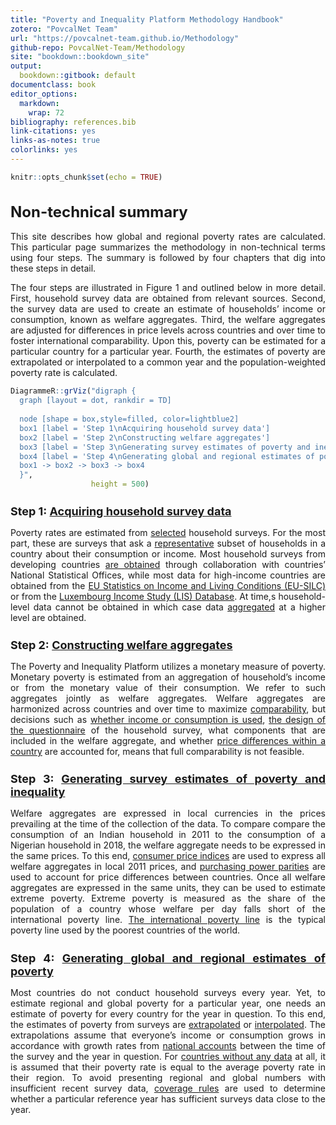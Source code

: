 ---
title: "Poverty and Inequality Platform Methodology Handbook"
zotero: "PovcalNet Team"
url: "https://povcalnet-team.github.io/Methodology"
github-repo: PovcalNet-Team/Methodology
site: "bookdown::bookdown_site"
output:
  bookdown::gitbook: default
documentclass: book 
editor_options: 
  markdown: 
    wrap: 72
bibliography: references.bib
link-citations: yes
links-as-notes: true
colorlinks: yes
---

```{=html}
<style type="text/css">
h1 { /* Header 1 */
  font-size: 24px;
}
h2 { /* Header 2 */
    font-size: 18px;
}
h3 { /* Header 3 */
    font-size: 14px;
}
body {
text-align: justify}

</style>
```
```{r setup, include=FALSE}
knitr::opts_chunk$set(echo = TRUE) 
```

# Non-technical summary {-}

This site describes how global and regional poverty rates are calculated. This particular page summarizes the methodology in non-technical terms using four steps. The summary is followed by four chapters that dig into these steps in detail.

The four steps are illustrated in Figure 1 and outlined below in more detail. First, household survey data are obtained from relevant sources. Second, the survey data are used to create an estimate of households' income or consumption, known as welfare aggregates. Third, the welfare aggregates are adjusted for differences in price levels across countries and over time to foster international comparability. Upon this, poverty can be estimated for a particular country for a particular year. Fourth, the estimates of poverty are extrapolated or interpolated to a common year and the population-weighted poverty rate is calculated.

```{r, echo=FALSE}
DiagrammeR::grViz("digraph {
  graph [layout = dot, rankdir = TD]
  
  node [shape = box,style=filled, color=lightblue2]        
  box1 [label = 'Step 1\nAcquiring household survey data']
  box2 [label = 'Step 2\nConstructing welfare aggregates']
  box3 [label = 'Step 3\nGenerating survey estimates of poverty and inequality']
  box4 [label = 'Step 4\nGenerating global and regional estimates of poverty']
  box1 -> box2 -> box3 -> box4
  }", 
                  height = 500)
```

## Step 1: [Acquiring household survey data](#acquiring) {.unnumbered}

Poverty rates are estimated from [selected](#selection) household surveys. For the most part, these are surveys that ask a [representative](#representativeness) subset of households in a country about their consumption or income. Most household surveys from developing countries [are obtained](#selection) through collaboration with countries' National Statistical Offices, while most data for high-income countries are obtained from the [EU Statistics on Income and Living Conditions (EU-SILC)](%5Bhttps://ec.europa.eu/eurostat/web/microdata/european-union-statistics-on-income-and-living-conditions) or from the [Luxembourg Income Study (LIS) Database](https://www.lisdatacenter.org). At time,s household-level data cannot be obtained in which case data [aggregated](#grouped) at a higher level are obtained.

## Step 2: [Constructing welfare aggregates](#welfareaggregate) {.unnumbered}

The Poverty and Inequality Platform utilizes a monetary measure of poverty. Monetary poverty is estimated from an aggregation of household's income or from the monetary value of their consumption. We refer to such aggregates jointly as welfare aggregates. Welfare aggregates are harmonized across countries and over time to maximize [comparability](#comparability), but decisions such as [whether income or consumption is used](#incomeorconsumption), [the design of the questionnaire](#questionnaire) of the household survey, what components that are included in the welfare aggregate, and whether [price differences within a country](#spatialtemporal) are accounted for, means that full comparability is not feasible. 

## Step 3: [Generating survey estimates of poverty and inequality](#surveyestimates) {.unnumbered}

Welfare aggregates are expressed in local currencies in the prices prevailing at the time of the collection of the data. To compare compare the consumption of an Indian household in 2011 to the consumption of a Nigerian household in 2018, the welfare aggregate needs to be expressed in the same prices. To this end, [consumer price indices](#cpis) are used to express all welfare aggregates in local 2011 prices, and [purchasing power parities](#ppps) are used to account for price differences between countries. Once all welfare aggregates are expressed in the same units, they can be used to estimate extreme poverty. Extreme poverty is measured as the share of the population of a country whose welfare per day falls short of the international poverty line. [The international poverty line](#IPL) is the typical poverty line used by the poorest countries of the world.

## Step 4: [Generating global and regional estimates of poverty](#lineupestimates) {.unnumbered}

Most countries do not conduct household surveys every year. Yet, to estimate regional and global poverty for a particular year, one needs an estimate of poverty for every country for the year in question. To this end, the estimates of poverty from surveys are [extrapolated](#extrapolations) or [interpolated](#interpolations). The extrapolations assume that everyone's income or consumption grows in accordance with growth rates from [national accounts](#nationalaccounts) between the time of the survey and the year in question. For [countries without any data](#nodata) at all, it is assumed that their poverty rate is equal to the average poverty rate in their region. To avoid presenting regional and global numbers with insufficient recent survey data, [coverage rules](#coveragerule) are used to determine whether a particular reference year has sufficient surveys data close to the year.
